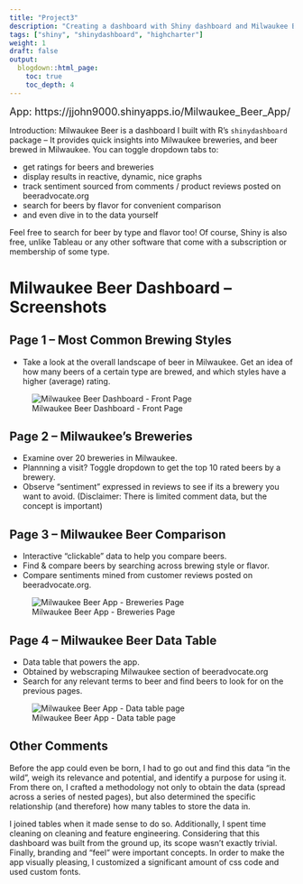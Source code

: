 ```yaml
---
title: "Project3"
description: "Creating a dashboard with Shiny dashboard and Milwaukee Beer data that I obtained. Track sentiment, and discover & compare beers that are brewed in Milwaukee!"
tags: ["shiny", "shinydashboard", "highcharter"]
weight: 1
draft: false
output: 
  blogdown::html_page:
    toc: true
    toc_depth: 4
---
```


<font size = 4> App: https://jjohn9000.shinyapps.io/Milwaukee_Beer_App/ </font>

Introduction: Milwaukee Beer is a dashboard I built with R's `shinydashboard` package -- It  provides quick insights into Milwaukee breweries, and beer brewed in Milwaukee. You can toggle dropdown tabs to:

* get ratings for beers and breweries
* display results in reactive, dynamic, nice graphs
* track sentiment sourced from comments / product reviews posted on beeradvocate.org
* search for beers by flavor for convenient comparison
* and even dive in to the data yourself

Feel free to search for beer by type and flavor too! Of course, Shiny is also free, unlike Tableau or any other software that come with a subscription or membership of some type. 

# Milwaukee Beer Dashboard -- Screenshots #

## Page 1 --  Most Common Brewing Styles ##

* Take a look at the overall landscape of beer in Milwaukee. Get an idea of how many beers of a certain type are brewed, and which styles have a higher (average) rating. 

![Milwaukee Beer Dashboard - Front Page](/post/2019-03-02-milwaukee-beer-dashboard_files/milwaukee_beer_screen1.png)

##  Page 2 -- Milwaukee's Breweries ##

* Examine over 20 breweries in Milwaukee. 
* Plannning a visit? Toggle dropdown to get the top 10 rated beers by a brewery.
* Observe "sentiment" expressed in reviews to see if its a brewery you want to avoid. (Disclaimer: There is limited comment data, but the concept is important)

## Page 3 -- Milwaukee Beer Comparison 

* Interactive "clickable" data to help you compare beers.
* Find & compare beers by searching across brewing style or flavor. 
* Compare sentiments mined from customer reviews posted on beeradvocate.org.

![Milwaukee Beer App - Breweries Page](/post/2019-03-02-milwaukee-beer-dashboard_files/milwaukee_beer_screen2.png)

## Page 4 -- Milwaukee Beer Data Table ##

* Data table that powers the app. 
* Obtained by webscraping Milwaukee section of beeradvocate.org
* Search for any relevant terms to beer and find beers to look for on the previous pages. 

![Milwaukee Beer App - Data table page](/project/2019-03-02-milwaukee-beer-dashboard_files/Screenshot 3.png)

## Other Comments ##

Before the app could even be born, I had to go out and find this data "in the wild", weigh its relevance and potential, and identify a purpose for using it. From there on, I crafted a methodology not only to obtain the data (spread across a series of nested pages), but also determined the specific relationship (and therefore) how many tables to store the data in. 

I joined tables when it made sense to do so. Additionally, I spent time cleaning on cleaning and feature engineering. Considering that this dashboard was built from the ground up, its scope wasn't exactly trivial. Finally, branding and "feel" were important concepts. In order to make the app visually pleasing, I customized a significant amount of css code and used custom fonts.  
